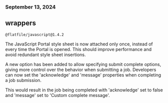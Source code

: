 ### September 13, 2024

## wrappers

`@flatfile/javascript@1.4.2`

The JavaScript Portal style sheet is now attached only once, instead of every
time the Portal is opened. This should improve performance and avoid redundant
style sheet insertions.

A new option has been added to allow specifying submit complete options, giving
more control over the behavior when submitting a job. Developers can now set the
'acknowledge' and 'message' properties when completing a job submission.

This would result in the job being completed with 'acknowledge' set to false and
'message' set to 'Custom complete message'.
